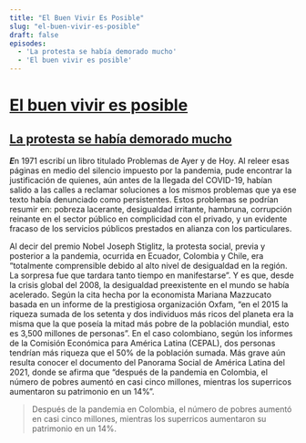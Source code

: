 ```yaml
---
title: "El Buen Vivir Es Posible"
slug: "el-buen-vivir-es-posible"
draft: false
episodes:
  - 'La protesta se había demorado mucho'
  - 'El buen vivir es posible'
---
```



# [El buen vivir es posible](#el-buen-vivir-es-posible)

## [La protesta se había demorado mucho](#la-protesta-se-habia-demorado-mucho)

***E***n 1971 escribí un libro titulado Problemas de Ayer y de Hoy. Al releer esas páginas en medio del silencio impuesto por la pandemia, pude encontrar la justificación de quienes, aún antes de la llegada del COVID-19, habían salido a las calles a reclamar soluciones a los mismos problemas que ya ese texto había denunciado como persistentes. Estos problemas se podrían resumir en: pobreza lacerante, desigualdad irritante, hambruna, corrupción reinante en el sector público en complicidad con el privado, y un evidente fracaso de los servicios públicos prestados en alianza con los particulares.

Al decir del premio Nobel Joseph Stiglitz, la protesta social, previa y posterior a la pandemia, ocurrida en Ecuador, Colombia y Chile, era “totalmente comprensible debido al alto nivel de desigualdad en la región. La sorpresa fue que tardara tanto tiempo en manifestarse”. Y es que, desde la crisis global del 2008, la desigualdad preexistente en el mundo se había acelerado. Según la cita hecha por la economista Mariana Mazzucato basada en un informe de la prestigiosa organización Oxfam, “en el 2015 la riqueza sumada de los setenta y dos individuos más ricos del planeta era la misma que la que poseía la mitad más pobre de la población mundial, esto es 3,500 millones de personas”. En el caso colombiano, según los informes de la Comisión Económica para América Latina (CEPAL), dos personas tendrían más riqueza que el 50% de la población sumada. Más grave aún resulta conocer el documento del Panorama Social de América Latina del 2021, donde se afirma que “después de la pandemia en Colombia, el número de pobres aumentó en casi cinco millones, mientras los superricos aumentaron su patrimonio en un 14%”.

> Después de la pandemia en Colombia, el número de pobres aumentó en casi cinco millones, mientras los superricos aumentaron su patrimonio en un 14%.
